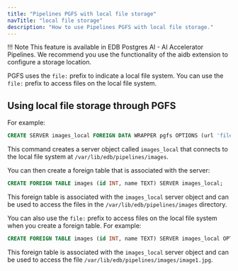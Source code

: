 ```yaml
---
title: "Pipelines PGFS with local file storage"
navTitle: "local file storage"
description: "How to use Pipelines PGFS with local file storage."
---
```


!!! Note
    This feature is available in EDB Postgres AI - AI Accelerator Pipelines. We recommend you
    use the functionality of the aidb extension to configure a storage location.

PGFS uses the `file:` prefix to indicate a local file system. You can use the `file:` prefix to access files on the local file system.

## Using local file storage through PGFS

For example:

```sql
CREATE SERVER images_local FOREIGN DATA WRAPPER pgfs OPTIONS (url 'file:///var/lib/edb/pipelines/images');
```

This command creates a server object called `images_local` that connects to the local file system at `/var/lib/edb/pipelines/images`.

You can then create a foreign table that is associated with the server:

```sql
CREATE FOREIGN TABLE images (id INT, name TEXT) SERVER images_local;
```

This foreign table is associated with the `images_local` server object and can be used to access the files in the `/var/lib/edb/pipelines/images` directory.

You can also use the `file:` prefix to access files on the local file system when you create a foreign table. For example:

```sql
CREATE FOREIGN TABLE images (id INT, name TEXT) SERVER images_local OPTIONS (filename 'file:///var/lib/edb/pipelines/images/image1.jpg');
```

This foreign table is associated with the `images_local` server object and can be used to access the file `/var/lib/edb/pipelines/images/image1.jpg`.
